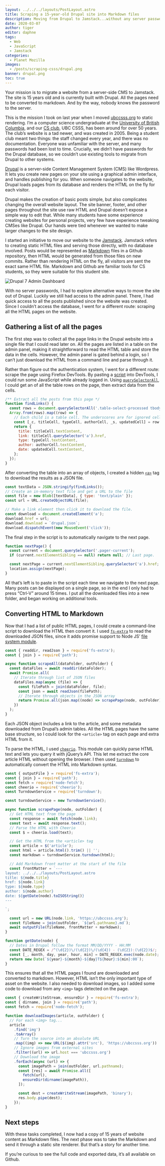 ```yaml
---
layout: ../../../layouts/PostLayout.astro
title: Scraping a 15-year-old Drupal site into Markdown files
description: Moving from Drupal to Jamstack...without any server passwords
date: 2020-03-07
author: tiger
editor: daphne
tags:
  - Web
  - JavaScript
  - Jamstack
categories:
  - Planet Mozilla
images:
  - /posts/scraping-csss/drupal.png
banner: drupal.png
toc: true
---
```



Your mission is to migrate a website from a server-side CMS to Jamstack. The site is 15 years old and is currently built with Drupal. All the pages need to be converted to markdown. And by the way, nobody knows the password to the server.

This is the mission I took on last year when I moved [ubccsss.org](http://ubccsss.org/) to static rendering. I’m a computer science undergraduate at the [University of British Columbia](https://www.ubc.ca/), and our [CS club](https://ubccsss.org/), UBC CSSS, has been around for over 50 years. The club’s website is a tad newer, and was created in 2005. Being a student club meant two things: the staff changed every year, and there was no documentation. Everyone was unfamiliar with the server, and many passwords had been lost to time. Crucially, we didn’t have passwords for the Drupal database, so we couldn’t use existing tools to migrate from Drupal to other systems.

[Drupal](https://www.drupal.org/) is a server-side Content Management System (CMS) like Wordpress. It lets you create new pages on your site using a graphical admin interface, and handles publishing for you. When someone navigates to the website, Drupal loads pages from its database and renders the HTML on the fly for each visitor.

Drupal makes the creation of basic posts simple, but also complicates changing the overall website layout. The site banner, footer, and other pages throughout the site use raw HTML and Drupal doesn’t expose a simple way to edit that. While many students have some experience creating websites for personal projects, very few have experience tweaking CMSes like Drupal. Our hands were tied whenever we wanted to make larger changes to the site design.

I started an initiative to move our website to the [Jamstack](https://jamstack.org/). Jamstack refers to creating static HTML files and serving those directly, with no database involved. Posts would be represented as [Markdown](https://en.wikipedia.org/wiki/Markdown) files in a Github repository, then HTML would be generated from those files on new commits. Rather than rendering HTML on the fly, all visitors are sent the exact same HTML file. Markdown and Github are familiar tools for CS students, so they were suitable for this student site.

![Drupal 7 Admin Dashboard](drupal.png)

With no server passwords, I had to explore alternative ways to move the site out of Drupal. Luckily we still had access to the admin panel. There, I had quick access to all the posts published since the website was created. Since I couldn’t access the database, I went for a different route: scraping all the HTML pages on the website.

## Gathering a list of all the pages

The first step was to collect all the page links in the Drupal website into a single file that I could read later on. All the pages are listed in a table on the admin panel, making it straightforward to read the HTML table and store the data in the cells. However, the admin panel is gated behind a login, so I can’t just download the HTML from a command line and parse through it.

Rather than figure out the authentication system, I went for a different route: scrape the page using Firefox DevTools. By pasting a [script](https://github.com/ubccsss/drupal-export/blob/master/scrape_list.js) into DevTools, I could run some JavaScript while already logged in. Using [`querySelectorAll`](https://developer.mozilla.org/en-US/docs/Web/API/Document/querySelectorAll), I could get an of all the table rows on the page, then extract data from the cells.

```js
/** Extract all the posts from this page */
function findLinks() {
  const rows = document.querySelectorAll('.table-select-processed tbody tr');
  Array.from(rows).map((row) => {
    // Each child is a table cell. The underscores are for ignored cells.
    const [_c, titleCell, typeCell, authorCell, _s, updatedCell] = row.children;
    return {
      title: titleCell.textContent,
      link: titleCell.querySelector('a').href,
      type: typeCell.textContent,
      author: authorCell.textContent,
      date: updatedCell.textContent,
    };
  });
}
```

After converting the table into an array of objects, I created a hidden [`<a>`](https://developer.mozilla.org/en-US/docs/Web/HTML/Element/a) tag to download the results as a JSON file.

```js
const textData = JSON.stringify(findLinks());
// Create an in-memory text file and get a URL to the file
const file = new Blob([textData], { type: 'text/plain' });
const url = URL.createObjectURL(file);

// Make a link element then click it to download the file.
const download = document.createElement('a');
download.href = url;
download.download = `drupal.json`;
download.dispatchEvent(new MouseEvent('click'));
```

The final step in the script is to automatically navigate to the next page.

```js
function nextPage() {
  const current = document.querySelector('.pager-current');
  if (current.nextElementSibling == null) return null; // Last page.

  const nextPage = current.nextElementSibling.querySelector('a').href;
  location.assign(nextPage);
}
```

All that’s left is to paste in the script each time we navigate to the next page. Many posts can be displayed on a single page, so in the end I only had to press “Ctrl-V” around 15 times. I put all the downloaded files into a new folder, and began working on additional tools.

## Converting HTML to Markdown

Now that I had a list of public HTML pages, I could create a command-line script to download the HTML then convert it. I used [`fs-extra`](https://www.npmjs.com/package/fs-extra) to read the downloaded JSON files, since it adds promise support to Node JS’ [file system module](https://nodejs.org/api/fs.html).

```js
const { readdir, readJson } = require('fs-extra');
const { join } = require('path');

async function scrapeAll(dataFolder, outFolder) {
  const dataFiles = await readdir(dataFolder);
  await Promise.all(
    // Iterate through list of JSON files
    dataFiles.map(async (file) => {
      const filePath = join(dataFolder, file);
      const json = await readJson(filePath);
      // Iterate through objects in the JSON array
      return Promise.all(json.map((node) => scrapePage(node, outFolder)));
    })
  );
}
```

Each JSON object includes a link to the article, and some metadata downloaded from Drupal’s admin tables. All the HTML pages have the same base structure, so I could look for the `<article>` tag on each page and extra HTML from it.

To parse the HTML, I used [`cheerio`](https://cheerio.js.org/). This module can quickly parse HTML text and lets you query it with jQuery’s API. This let me extract the core article HTML without opening the browser. I then used [`turndown`](https://github.com/domchristie/turndown) to automatically convert the HTML into Markdown syntax.

```js
const { outputFile } = require('fs-extra');
const { join } = require('path');
const fetch = require('node-fetch');
const cheerio = require('cheerio');
const TurndownService = require('turndown');

const turndownService = new TurndownService();

async function scrapePage(node, outFolder) {
  // Get HTML text from the page
  const response = await fetch(node.link);
  const text = await response.text();
  // Parse the HTML with Cheerio
  const $ = cheerio.load(text);

  // Get the HTML from the <article> tag
  const article = $('article');
  const html = article.html().trim() || '';
  const markdown = turndownService.turndown(html);

  // Add Markdown front matter at the start of the file
  const frontMatter = `---
layout: ../../../layouts/PostLayout.astro
title: ${node.title}
href: ${node.link}
type: ${node.type}
author: ${node.author}
date: ${getDate(node).toISOString()}
---

`;

  const url = new URL(node.link, 'https://ubccsss.org');
  const fileName = join(outFolder, `${url.pathname}.md`);
  await outputFile(fileName, frontMatter + markdown);
}

function getDate(node) {
  // Dates in Drupal follow the format MM/DD/YYYY - HH:MM
  const DATE_REGEX = /^(\d{2})\/(\d{2})\/(\d{4}) - (\d{2}):(\d{2})$/;
  const [_, month, day, year, hour, min] = DATE_REGEX.exec(node.date);
  return new Date(`${year}-${month}-${day}T${hour}:${min}:00`);
}
```

This ensures that all the HTML pages I found are downloaded and converted to markdown. However, HTML isn’t the only important type of asset on the website. I also needed to download images, so I added some code to download from any `<img>` tags detected on the page.

```js
const { createWriteStream, ensureDir } = require('fs-extra');
const { dirname, join } = require('path');
const fetch = require('node-fetch');

function downloadImages(article, outFolder) {
  // For each <img> tag...
  article
    .find('img')
    .toArray()
    // Turn the source into an absolute URL
    .map((img) => new URL($(img).attr('src'), 'https://ubccsss.org'))
    // Ignore images from external sites
    .filter((url) => url.host === 'ubccsss.org')
    // Download the image
    .forEach(async (url) => {
      const imagePath = join(outFolder, url.pathname);
      const [res] = await Promise.all([
        fetch(url),
        ensureDir(dirname(imagePath)),
      ]);

      const dest = createWriteStream(imagePath, 'binary');
      res.body.pipe(dest);
    });
}
```

## Next steps

With these tasks completed, I now had a copy of 15 years of website content as Markdown files. The next phase was to take the Markdown and send it through a static site renderer. But that’s a story for another time.

If you’re curious to see the full code and exported data, it’s all available on Github.

<GitHub repo="ubccsss/drupal-export" />
